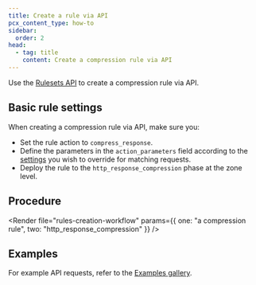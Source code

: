 ```yaml
---
title: Create a rule via API
pcx_content_type: how-to
sidebar:
  order: 2
head:
  - tag: title
    content: Create a compression rule via API
---
```



Use the [Rulesets API](/ruleset-engine/rulesets-api/) to create a compression rule via API.

## Basic rule settings

When creating a compression rule via API, make sure you:

- Set the rule action to `compress_response`.
- Define the parameters in the `action_parameters` field according to the [settings](/rules/compression-rules/settings/#api-configuration-settings) you wish to override for matching requests.
- Deploy the rule to the `http_response_compression` phase at the zone level.

## Procedure

<Render
	file="rules-creation-workflow"
	params={{ one: "a compression rule", two: "http_response_compression" }}
/>

## Examples

For example API requests, refer to the [Examples gallery](/rules/compression-rules/examples/).
